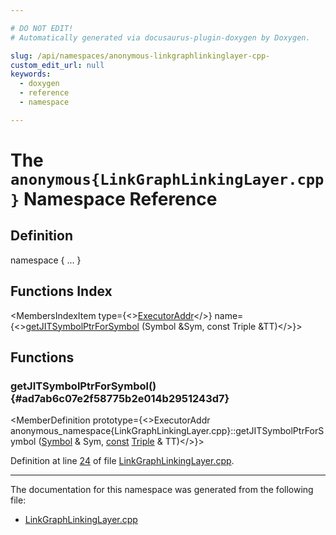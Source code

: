 ```yaml
---

# DO NOT EDIT!
# Automatically generated via docusaurus-plugin-doxygen by Doxygen.

slug: /api/namespaces/anonymous-linkgraphlinkinglayer-cpp-
custom_edit_url: null
keywords:
  - doxygen
  - reference
  - namespace

---
```





# The `anonymous{LinkGraphLinkingLayer.cpp}` Namespace Reference

<DoxygenPage pluginConfig={pluginConfig}>



## Definition

<CodeBlock>namespace &#123; ... &#125;</CodeBlock>

## Functions Index

<MembersIndex>

<MembersIndexItem
  type={<><a href="/docs/api/classes/llvm/orc/executoraddr">ExecutorAddr</a></>}
  name={<><a href="#ad7ab6c07e2f58775b2e014b2951243d7">getJITSymbolPtrForSymbol</a> (Symbol &amp;Sym, const Triple &amp;TT)</>}>
</MembersIndexItem>

</MembersIndex>


<SectionDefinition>

## Functions

### getJITSymbolPtrForSymbol() {#ad7ab6c07e2f58775b2e014b2951243d7}

<MemberDefinition
  prototype={<>ExecutorAddr anonymous&#95;namespace&#123;LinkGraphLinkingLayer.cpp&#125;::getJITSymbolPtrForSymbol (<a href="/docs/api/classes/llvm/jitlink/symbol">Symbol</a> &amp; Sym, <a href="/docs/api/files/lib/lib/target/lib/target/aarch64/aarch64promoteconstant-cpp/#a90f8350fecae261c25be85d38b451bff">const</a> <a href="/docs/api/classes/llvm/triple">Triple</a> &amp; TT)</>}>

Definition at line <a href="/docs/api/files/lib/lib/executionengine/lib/executionengine/orc/linkgraphlinkinglayer-cpp/#l00024">24</a> of file <a href="/docs/api/files/lib/lib/executionengine/lib/executionengine/orc/linkgraphlinkinglayer-cpp">LinkGraphLinkingLayer.cpp</a>.
</MemberDefinition>

</SectionDefinition>

<hr/>

The documentation for this namespace was generated from the following file:

<ul>
<li><a href="/docs/api/files/lib/lib/executionengine/lib/executionengine/orc/linkgraphlinkinglayer-cpp">LinkGraphLinkingLayer.cpp</a></li>
</ul>

</DoxygenPage>
